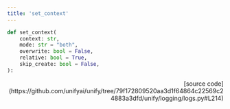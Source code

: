 ```yaml
---
title: 'set_context'
---
```


```python
def set_context(
    context: str,
    mode: str = "both",
    overwrite: bool = False,
    relative: bool = True,
    skip_create: bool = False,
):
```

<p align="right">[source code](https://github.com/unifyai/unify/tree/79f172809520aa3d1f64864c22569c24883a3dfd/unify/logging/logs.py#L214)</p>

